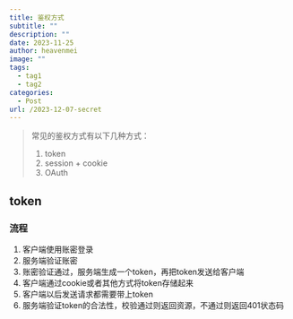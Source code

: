 ```yaml
---
title: 鉴权方式
subtitle: ""
description: ""
date: 2023-11-25
author: heavenmei
image: ""
tags:
  - tag1
  - tag2
categories:
  - Post
url: /2023-12-07-secret
---
```


> 常见的鉴权方式有以下几种方式：
>
> 1. token
> 2. session + cookie
> 3. OAuth

## token

### 流程

1. 客户端使用账密登录
2. 服务端验证账密
3. 账密验证通过，服务端生成一个token，再把token发送给客户端
4. 客户端通过cookie或者其他方式将token存储起来
5. 客户端以后发送请求都需要带上token
6. 服务端验证token的合法性，校验通过则返回资源，不通过则返回401状态码










